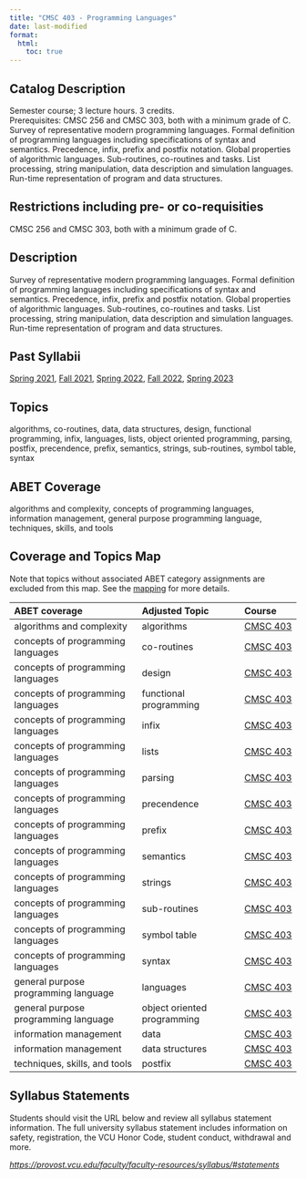 ```yaml
---
title: "CMSC 403 - Programming Languages"
date: last-modified
format:
  html:
    toc: true
---
```


## Catalog Description

Semester course; 3 lecture hours. 3 credits. Prerequisites: CMSC 256 and CMSC 303, both with a minimum grade of C. Survey of representative modern programming languages. Formal definition of programming languages including specifications of syntax and semantics. Precedence, infix, prefix and postfix notation. Global properties of algorithmic languages. Sub-routines, co-routines and tasks. List processing, string manipulation, data description and simulation languages. Run-time representation of program and data structures.


## Restrictions including pre- or co-requisities
 
CMSC 256 and CMSC 303, both with a minimum grade of C.

## Description

Survey of representative modern programming languages. Formal definition of programming languages including specifications of syntax and semantics. Precedence, infix, prefix and postfix notation. Global properties of algorithmic languages. Sub-routines, co-routines and tasks. List processing, string manipulation, data description and simulation languages. Run-time representation of program and data structures.

## Past Syllabii

<a href='./202120/CMSC_403_Syllabus_Spring_2021.pdf'>Spring 2021</a>, <a href='./202210/CMSC_403_Syllabus_Fall_2021.pdf'>Fall 2021</a>, <a href='./202220/CMSC_403_Syllabus_Spring_2022.pdf'>Spring 2022</a>, <a href='./202310/CMSC_403_Syllabus_Fall_2022.pdf'>Fall 2022</a>, <a href='./202320/CMSC_403_Syllabus_Spring_2023.pdf'>Spring 2023</a>

## Topics

algorithms, co-routines, data, data structures, design, functional programming, infix, languages, lists, object oriented programming, parsing, postfix, precendence, prefix, semantics, strings, sub-routines, symbol table, syntax

## ABET Coverage

algorithms and complexity, concepts of programming languages, information management, general purpose programming language, techniques, skills, and tools

## Coverage and Topics Map

Note that topics without associated ABET category assignments are excluded from this map.  See the [mapping](https://docs.google.com/spreadsheets/d/1qrN3L7eRLsM-aVMHYaLQN-FMYtrTJf0_h6dLKlUdPkk/edit#gid=338318647) for more details.

ABET coverage                         Adjusted Topic               Course
------------------------------------  ---------------------------  ----------------------------------
algorithms and complexity             algorithms                   <a href='CMSC403.qmd'>CMSC 403</a>
concepts of programming languages     co-routines                  <a href='CMSC403.qmd'>CMSC 403</a>
concepts of programming languages     design                       <a href='CMSC403.qmd'>CMSC 403</a>
concepts of programming languages     functional programming       <a href='CMSC403.qmd'>CMSC 403</a>
concepts of programming languages     infix                        <a href='CMSC403.qmd'>CMSC 403</a>
concepts of programming languages     lists                        <a href='CMSC403.qmd'>CMSC 403</a>
concepts of programming languages     parsing                      <a href='CMSC403.qmd'>CMSC 403</a>
concepts of programming languages     precendence                  <a href='CMSC403.qmd'>CMSC 403</a>
concepts of programming languages     prefix                       <a href='CMSC403.qmd'>CMSC 403</a>
concepts of programming languages     semantics                    <a href='CMSC403.qmd'>CMSC 403</a>
concepts of programming languages     strings                      <a href='CMSC403.qmd'>CMSC 403</a>
concepts of programming languages     sub-routines                 <a href='CMSC403.qmd'>CMSC 403</a>
concepts of programming languages     symbol table                 <a href='CMSC403.qmd'>CMSC 403</a>
concepts of programming languages     syntax                       <a href='CMSC403.qmd'>CMSC 403</a>
general purpose programming language  languages                    <a href='CMSC403.qmd'>CMSC 403</a>
general purpose programming language  object oriented programming  <a href='CMSC403.qmd'>CMSC 403</a>
information management                data                         <a href='CMSC403.qmd'>CMSC 403</a>
information management                data structures              <a href='CMSC403.qmd'>CMSC 403</a>
techniques, skills, and tools         postfix                      <a href='CMSC403.qmd'>CMSC 403</a>


## Syllabus Statements

Students should visit the URL below and review all syllabus statement information. The full university syllabus statement includes information on safety, registration, the VCU Honor Code, student conduct, withdrawal and more.

*<https://provost.vcu.edu/faculty/faculty-resources/syllabus/#statements>*


